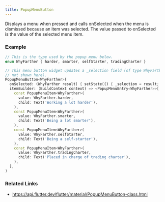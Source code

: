 ```yaml
---
title: PopupMenuButton
---
```


Displays a menu when pressed and calls onSelected when the menu is dismissed because an item was selected. The value passed to onSelected is the value of the selected menu item.

### Example

```dart liveslice=PopupMenuButton height=400px
// This is the type used by the popup menu below.
enum WhyFarther { harder, smarter, selfStarter, tradingCharter }

// This menu button widget updates a _selection field (of type WhyFarther,
// not shown here).
PopupMenuButton<WhyFarther>(
  onSelected: (WhyFarther result) { setState(() { _selection = result; }); },
  itemBuilder: (BuildContext context) => <PopupMenuEntry<WhyFarther>>[
    const PopupMenuItem<WhyFarther>(
      value: WhyFarther.harder,
      child: Text('Working a lot harder'),
    ),
    const PopupMenuItem<WhyFarther>(
      value: WhyFarther.smarter,
      child: Text('Being a lot smarter'),
    ),
    const PopupMenuItem<WhyFarther>(
      value: WhyFarther.selfStarter,
      child: Text('Being a self-starter'),
    ),
    const PopupMenuItem<WhyFarther>(
      value: WhyFarther.tradingCharter,
      child: Text('Placed in charge of trading charter'),
    ),
  ],
)
```

### Related Links
- https://api.flutter.dev/flutter/material/PopupMenuButton-class.html
